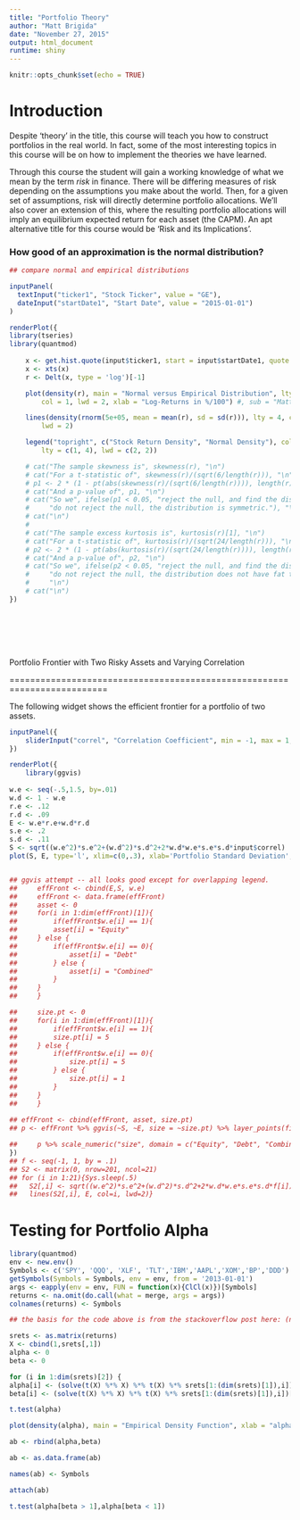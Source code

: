 ```yaml
---
title: "Portfolio Theory"
author: "Matt Brigida"
date: "November 27, 2015"
output: html_document
runtime: shiny
---
```


```r
knitr::opts_chunk$set(echo = TRUE)
```

<!---
Note, much of the R code in this text was written long ago, when I wrote even worse R code than I do now.  The code works, but it is inefficient and ugly.  I decided not to rewrite it however, feeling it more important to get the text out and into students' hands.  If you can improve the code, please feel free.  Pull requests are always welcome.
-->


# Introduction

Despite 'theory' in the title, this course will teach you how to construct portfolios in the real world.  In fact, some of the most interesting topics in this course will be on how to implement the theories we have learned.  

Through this course the student will gain a working knowledge of what we mean by the term *risk* in finance.  There will be differing measures of risk depending on the assumptions you make about the world.  Then, for a given set of assumptions, risk will directly determine portfolio allocations.  We'll also cover an extension of this, where the resulting portfolio allocations will imply an equilibrium expected return for each asset (the CAPM).  An apt alternative title for this course would be 'Risk and its Implications'. 



### How good of an approximation is the normal distribution?

```r
## compare normal and empirical distributions 

inputPanel(
  textInput("ticker1", "Stock Ticker", value = "GE"),
  dateInput("startDate1", "Start Date", value = "2015-01-01")
)

renderPlot({
library(tseries)
library(quantmod)
  
    x <- get.hist.quote(input$ticker1, start = input$startDate1, quote = "Close")
    x <- xts(x)
    r <- Delt(x, type = 'log')[-1]

    plot(density(r), main = "Normal versus Empirical Distribution", lty = 1, 
        col = 1, lwd = 2, xlab = "Log-Returns in %/100") #, sub = "Matthew Brigida; Clarion UofP")

    lines(density(rnorm(5e+05, mean = mean(r), sd = sd(r))), lty = 4, col = 2, 
        lwd = 2)

    legend("topright", c("Stock Return Density", "Normal Density"), col = c(1, 2), 
        lty = c(1, 4), lwd = c(2, 2))

    # cat("The sample skewness is", skewness(r), "\n")
    # cat("For a t-statistic of", skewness(r)/(sqrt(6/length(r))), "\n")
    # p1 <- 2 * (1 - pt(abs(skewness(r)/(sqrt(6/length(r)))), length(r) - 1))
    # cat("And a p-value of", p1, "\n")
    # cat("So we", ifelse(p1 < 0.05, "reject the null, and find the distribution is skewed.", 
    #     "do not reject the null, the distribution is symmetric."), "\n")
    # cat("\n")
    # 
    # cat("The sample excess kurtosis is", kurtosis(r)[1], "\n")
    # cat("For a t-statistic of", kurtosis(r)/(sqrt(24/length(r))), "\n")
    # p2 <- 2 * (1 - pt(abs(kurtosis(r)/(sqrt(24/length(r)))), length(r) - 1))
    # cat("And a p-value of", p2, "\n")
    # cat("So we", ifelse(p2 < 0.05, "reject the null, and find the distribution has fat tails.", 
    #     "do not reject the null, the distribution does not have fat tails."), 
    #     "\n")
    # cat("\n")
})    
```


<br/>
<br/>
<br/>
<br/>



Portfolio Frontier with Two Risky Assets and Varying Correlation

=========================================================================

The following widget shows the efficient frontier for a portfolio of two assets.

```r
inputPanel({
    sliderInput("correl", "Correlation Coefficient", min = -1, max = 1, step = 0.01, value = 0.5, animate = TRUE)
})

renderPlot({
    library(ggvis)
    
w.e <- seq(-.5,1.5, by=.01)
w.d <- 1 - w.e
r.e <- .12
r.d <- .09
E <- w.e*r.e+w.d*r.d
s.e <- .2
s.d <- .11
S <- sqrt((w.e^2)*s.e^2+(w.d^2)*s.d^2+2*w.d*w.e*s.e*s.d*input$correl)
plot(S, E, type='l', xlim=c(0,.3), xlab='Portfolio Standard Deviation', ylab='Portfolio Expected Return', col = 'green')


## ggvis attempt -- all looks good except for overlapping legend.    
##     effFront <- cbind(E,S, w.e)
##     effFront <- data.frame(effFront)
##     asset <- 0
##     for(i in 1:dim(effFront)[1]){
##         if(effFront$w.e[i] == 1){
##         asset[i] = "Equity" 
##     } else {
##         if(effFront$w.e[i] == 0){
##             asset[i] = "Debt" 
##         } else {
##             asset[i] = "Combined"
##         }
##     }
##     }

##     size.pt <- 0
##     for(i in 1:dim(effFront)[1]){
##         if(effFront$w.e[i] == 1){
##         size.pt[i] = 5
##     } else {
##         if(effFront$w.e[i] == 0){
##             size.pt[i] = 5 
##         } else {
##             size.pt[i] = 1
##         }
##     }
##     }
    
## effFront <- cbind(effFront, asset, size.pt)
## p <- effFront %>% ggvis(~S, ~E, size = ~size.pt) %>% layer_points(fill = ~factor(asset)) #%>% add_legend(c("fill", "size"))

##     p %>% scale_numeric("size", domain = c("Equity", "Debt", "Combined"), range = c(7, 7, 1))
})
## f <- seq(-1, 1, by = .1)
## S2 <- matrix(0, nrow=201, ncol=21)
## for (i in 1:21){Sys.sleep(.5)
##   S2[,i] <- sqrt((w.e^2)*s.e^2+(w.d^2)*s.d^2+2*w.d*w.e*s.e*s.d*f[i])
##   lines(S2[,i], E, col=i, lwd=2)}
```




























Testing for Portfolio Alpha
========================================================



```r
library(quantmod)
env <- new.env()
Symbols <- c('SPY', 'QQQ', 'XLF', 'TLT','IBM','AAPL','XOM','BP','DDD')
getSymbols(Symbols = Symbols, env = env, from = '2013-01-01')
args <- eapply(env = env, FUN = function(x){ClCl(x)})[Symbols]
returns <- na.omit(do.call(what = merge, args = args))
colnames(returns) <- Symbols

## the basis for the code above is from the stackoverflow post here: (need to find and cite, note it might be quant.SE)

srets <- as.matrix(returns)
X <- cbind(1,srets[,1])
alpha <- 0
beta <- 0

for (i in 1:dim(srets)[2]) {
alpha[i] <- (solve(t(X) %*% X) %*% t(X) %*% srets[1:(dim(srets)[1]),i])[1]
beta[i] <- (solve(t(X) %*% X) %*% t(X) %*% srets[1:(dim(srets)[1]),i])[2]}

t.test(alpha)

plot(density(alpha), main = "Empirical Density Function", xlab = "alpha")

ab <- rbind(alpha,beta)

ab <- as.data.frame(ab)

names(ab) <- Symbols

attach(ab)

t.test(alpha[beta > 1],alpha[beta < 1])
```

